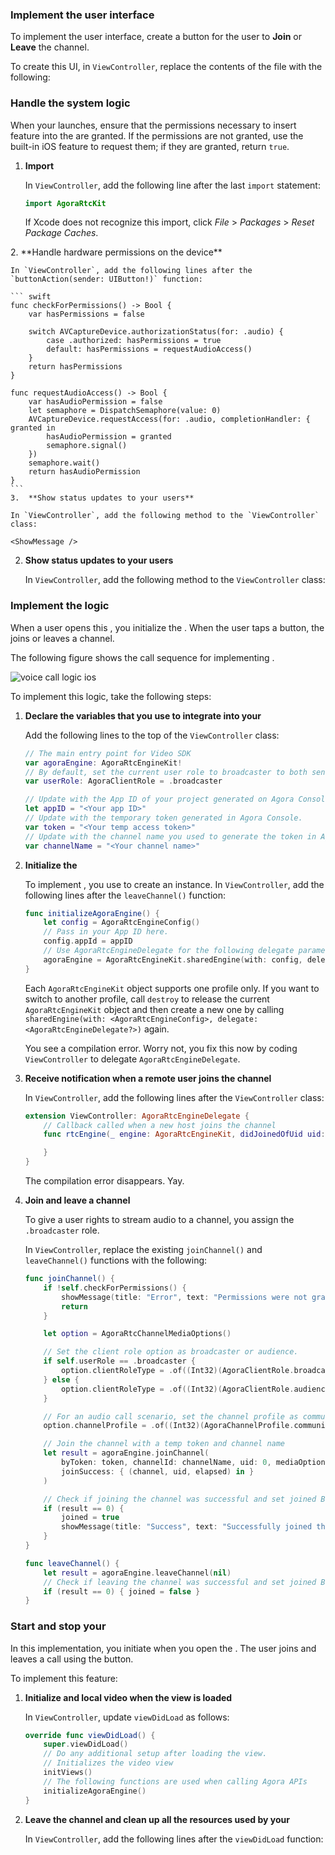 

### Implement the user interface

To implement the user interface, create a button for the user to **Join** or **Leave** the channel.

To create this UI, in `ViewController`, replace the contents of the file with the following:

<CreateUI />

### Handle the system logic

When your <Vpl k="CLIENT" /> launches, ensure that the permissions necessary to insert <Vpd k="PRODUCT" /> feature into the <Vpl k="CLIENT" /> are granted. If the permissions are not granted, use the built-in iOS feature to request them; if they are granted, return `true`.

1.  **Import <Vpd k="SDK" />**

    In `ViewController`, add the following line after the last `import` statement:

    ```swift
    import AgoraRtcKit
    ```

    If Xcode does not recognize this import, click *File* > *Packages* > *Reset Package Caches*.
<PlatformWrapper platform="ios">
2.  **Handle hardware permissions on the device**

    In `ViewController`, add the following lines after the `buttonAction(sender: UIButton!)` function:

    ``` swift
    func checkForPermissions() -> Bool {
        var hasPermissions = false

        switch AVCaptureDevice.authorizationStatus(for: .audio) {
            case .authorized: hasPermissions = true
            default: hasPermissions = requestAudioAccess()
        }
        return hasPermissions
    }

    func requestAudioAccess() -> Bool {
        var hasAudioPermission = false
        let semaphore = DispatchSemaphore(value: 0)
        AVCaptureDevice.requestAccess(for: .audio, completionHandler: { granted in
            hasAudioPermission = granted
            semaphore.signal()
        })
        semaphore.wait()
        return hasAudioPermission
    }
    ```
    3.  **Show status updates to your users**

    In `ViewController`, add the following method to the `ViewController` class:

    <ShowMessage />
</PlatformWrapper>
<PlatformWrapper platform="macos">

2.  **Show status updates to your users**

    In `ViewController`, add the following method to the `ViewController` class:

    <ShowMessage />
</PlatformWrapper>

### Implement the <Vpd k="PRODUCT" /> logic

When a user opens this <Vpl k="CLIENT" />, you initialize the <Vg k="ENGINE" />. When the user taps a button, the <Vpl k="CLIENT" /> joins or leaves a channel.

The following figure shows the call sequence for implementing <Vpd k="PRODUCT" />.

![voice call logic ios](/images/voice-sdk/voice-call-logic-ios.svg)

To implement this logic, take the following steps:

1.  **Declare the variables that you use to integrate <Vpd k="SDK" /> into your <Vpl k="CLIENT" />**

    Add the following lines to the top of the `ViewController` class:

    ``` swift
    // The main entry point for Video SDK
    var agoraEngine: AgoraRtcEngineKit!
    // By default, set the current user role to broadcaster to both send and receive streams.
    var userRole: AgoraClientRole = .broadcaster

    // Update with the App ID of your project generated on Agora Console.
    let appID = "<Your app ID>"
    // Update with the temporary token generated in Agora Console.
    var token = "<Your temp access token>"
    // Update with the channel name you used to generate the token in Agora Console.
    var channelName = "<Your channel name>"
    ```

2.  **Initialize the <Vg k="ENGINE" />**

    To implement <Vg k="COMPANY" /> <Vpd k="PRODUCT" />, you use <Vpd k="SDK" /> to create an <Vg k="ENGINE" /> instance. In `ViewController`, add the following lines after the `leaveChannel()` function:

    ``` swift
    func initializeAgoraEngine() {
        let config = AgoraRtcEngineConfig()
        // Pass in your App ID here.
        config.appId = appID
        // Use AgoraRtcEngineDelegate for the following delegate parameter.
        agoraEngine = AgoraRtcEngineKit.sharedEngine(with: config, delegate: self)
    }
    ```

    Each `AgoraRtcEngineKit` object supports one profile only. If you want to switch to another profile, call `destroy` to release the current `AgoraRtcEngineKit` object and then create a new one by calling `sharedEngine(with: <AgoraRtcEngineConfig>, delegate: <AgoraRtcEngineDelegate?>)` again.

    You see a compilation error. Worry not, you fix this now by coding `ViewController` to delegate `AgoraRtcEngineDelegate`.

3.  **Receive notification when a remote user joins the channel**

    In `ViewController`, add the following lines after the `ViewController` class:

    ``` swift
    extension ViewController: AgoraRtcEngineDelegate {
        // Callback called when a new host joins the channel
        func rtcEngine(_ engine: AgoraRtcEngineKit, didJoinedOfUid uid: UInt, elapsed: Int) {

        }
    }
    ```

    The compilation error disappears. Yay.

4.  **Join and leave a channel**

    To give a user rights to stream audio to a channel, you assign the `.broadcaster` role.

    In `ViewController`, replace the existing `joinChannel()` and `leaveChannel()` functions with the following:

    ``` swift
    func joinChannel() {
        if !self.checkForPermissions() {
            showMessage(title: "Error", text: "Permissions were not granted")
            return
        }

        let option = AgoraRtcChannelMediaOptions()

        // Set the client role option as broadcaster or audience.
        if self.userRole == .broadcaster {
            option.clientRoleType = .of((Int32)(AgoraClientRole.broadcaster.rawValue))
        } else {
            option.clientRoleType = .of((Int32)(AgoraClientRole.audience.rawValue))
        }

        // For an audio call scenario, set the channel profile as communication.
        option.channelProfile = .of((Int32)(AgoraChannelProfile.communication.rawValue))

        // Join the channel with a temp token and channel name
        let result = agoraEngine.joinChannel(
            byToken: token, channelId: channelName, uid: 0, mediaOptions: option,
            joinSuccess: { (channel, uid, elapsed) in }
        )

        // Check if joining the channel was successful and set joined Bool accordingly
        if (result == 0) {
            joined = true
            showMessage(title: "Success", text: "Successfully joined the channel as \(self.userRole)")
        }
    }

    func leaveChannel() {
        let result = agoraEngine.leaveChannel(nil)
        // Check if leaving the channel was successful and set joined Bool accordingly
        if (result == 0) { joined = false }
    }
    ```

### Start and stop your <Vpl k="CLIENT" />

In this implementation, you initiate <Vpd k="SDK" /> when you open the <Vpl k="CLIENT" />. The <Vpl k="CLIENT" /> user joins and leaves a call using the button.

To implement this feature:

1.  **Initialize <Vpd k="SDK" /> and local video when the view is loaded**

    In `ViewController`, update `viewDidLoad` as follows:

    ``` swift
    override func viewDidLoad() {
        super.viewDidLoad()
        // Do any additional setup after loading the view.
        // Initializes the video view
        initViews()
        // The following functions are used when calling Agora APIs
        initializeAgoraEngine()
    }
    ```

2.  **Leave the channel and clean up all the resources used by your <Vpl k="CLIENT" />**

    In `ViewController`, add the following lines after the `viewDidLoad` function:

    <ViewDidDisappear />
